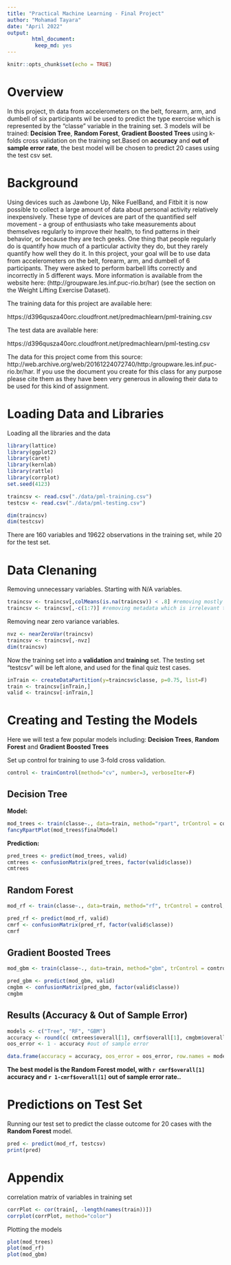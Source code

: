 ---
title: "Practical Machine Learning - Final Project"
author: "Mohamad Tayara"
date: "April 2022"
output: 
        html_document:
         keep_md: yes
---

```{r setup, include=FALSE}
knitr::opts_chunk$set(echo = TRUE)
```

# Overview
 

In this project, th data from accelerometers on the belt, forearm, arm, and dumbell of six participants wil be used  to predict the type exercise which is represented by  the “classe” variable in the training set. 3  models will be trained: **Decision Tree**, **Random Forest**, **Gradient Boosted Trees** using k-folds cross validation on the training set.Based on  **accuracy** and **out of sample error rate**, the best model will be chosen to predict 20 cases using the test csv set.


# Background
Using devices such as Jawbone Up, Nike FuelBand, and Fitbit it is now possible to collect a large amount of data about personal activity relatively inexpensively. These type of devices are part of the quantified self movement - a group of enthusiasts who take measurements about themselves regularly to improve their health, to find patterns in their behavior, or because they are tech geeks. One thing that people regularly do is quantify how much of a particular activity they do, but they rarely quantify how well they do it. In this project, your goal will be to use data from accelerometers on the belt, forearm, arm, and dumbell of 6 participants. They were asked to perform barbell lifts correctly and incorrectly in 5 different ways. More information is available from the website here: (http://groupware.les.inf.puc-rio.br/har) (see the section on the Weight Lifting Exercise Dataset).

The training data for this project are available here:

https://d396qusza40orc.cloudfront.net/predmachlearn/pml-training.csv

The test data are available here:

https://d396qusza40orc.cloudfront.net/predmachlearn/pml-testing.csv

The data for this project come from this source: http://web.archive.org/web/20161224072740/http:/groupware.les.inf.puc-rio.br/har. If you use the document you create for this class for any purpose please cite them as they have been very generous in allowing their data to be used for this kind of assignment.


# Loading Data and Libraries
Loading all the libraries and the data
```{r results='hide', message=FALSE}
library(lattice)
library(ggplot2)
library(caret)
library(kernlab)
library(rattle)
library(corrplot)
set.seed(4123)
```

```{r}
traincsv <- read.csv("./data/pml-training.csv")
testcsv <- read.csv("./data/pml-testing.csv")

dim(traincsv)
dim(testcsv)
```

There are 160 variables and 19622 observations in the training set, while 20 for the test set.


# Data Clenaning

Removing unnecessary variables. Starting with N/A variables.
```{r}
traincsv <- traincsv[,colMeans(is.na(traincsv)) < .8] #removing mostly na columns
traincsv <- traincsv[,-c(1:7)] #removing metadata which is irrelevant to the outcome
```

Removing near zero variance variables.
```{r nzv}
nvz <- nearZeroVar(traincsv)
traincsv <- traincsv[,-nvz]
dim(traincsv)
```

Now the training set into a **validation** and **training** set. The testing set "testcsv" will be left alone, and used for the final quiz test cases. 
```{r}
inTrain <- createDataPartition(y=traincsv$classe, p=0.75, list=F)
train <- traincsv[inTrain,]
valid <- traincsv[-inTrain,]
```


# Creating and Testing the Models
Here we will test a few popular models including: **Decision Trees**, **Random Forest** and **Gradient Boosted Trees**

Set up control for training to use 3-fold cross validation. 
```{r}
control <- trainControl(method="cv", number=3, verboseIter=F)
```

## Decision Tree

**Model:** 

```{r, cache=TRUE}
mod_trees <- train(classe~., data=train, method="rpart", trControl = control, tuneLength = 5)
fancyRpartPlot(mod_trees$finalModel)
```

**Prediction:**

```{r}
pred_trees <- predict(mod_trees, valid)
cmtrees <- confusionMatrix(pred_trees, factor(valid$classe))
cmtrees
```

## Random Forest

```{r, cache=TRUE}
mod_rf <- train(classe~., data=train, method="rf", trControl = control, tuneLength = 5)

pred_rf <- predict(mod_rf, valid)
cmrf <- confusionMatrix(pred_rf, factor(valid$classe))
cmrf
```

## Gradient Boosted Trees

```{r, cache=TRUE}
mod_gbm <- train(classe~., data=train, method="gbm", trControl = control, tuneLength = 5, verbose = F)

pred_gbm <- predict(mod_gbm, valid)
cmgbm <- confusionMatrix(pred_gbm, factor(valid$classe))
cmgbm
```



## Results (Accuracy & Out of Sample Error)

```{r, echo=FALSE}
models <- c("Tree", "RF", "GBM")
accuracy <- round(c( cmtrees$overall[1], cmrf$overall[1], cmgbm$overall[1]),3) #accuracy
oos_error <- 1 - accuracy #out of sample error

data.frame(accuracy = accuracy, oos_error = oos_error, row.names = models)
```

**The best model is the Random Forest model, with `r cmrf$overall[1]` accuracy and `r 1-cmrf$overall[1]` out of sample error rate.. ** 


# Predictions on Test Set

Running our test set to predict the classe outcome for 20 cases with the **Random Forest** model.
```{r}
pred <- predict(mod_rf, testcsv)
print(pred)
```


# Appendix


correlation matrix of variables in training set
```{r}
corrPlot <- cor(train[, -length(names(train))])
corrplot(corrPlot, method="color")
```

Plotting the models
```{r}
plot(mod_trees)
plot(mod_rf)
plot(mod_gbm)
```
